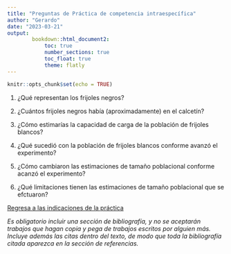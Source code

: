 ```yaml
---
title: "Preguntas de Práctica de competencia intraespecífica"
author: "Gerardo"
date: "2023-03-21"
output:
        bookdown::html_document2:
            toc: true 
            number_sections: true
            toc_float: true
            theme: flatly
---
```


```r
knitr::opts_chunk$set(echo = TRUE)
```

1. ¿Qué representan los frijoles negros?

2. ¿Cuántos frijoles negros había (aproximadamente) en el calcetín?

3. ¿Cómo estimarías la capacidad de carga de la población de frijoles blancos?

4. ¿Qué sucedió con la población de frijoles blancos conforme avanzó el experimento?

5. ¿Cómo cambiaron las estimaciones de tamaño poblacional conforme acanzó el experimento?

6. ¿Qué limitaciones tienen las estimaciones de tamaño poblacional que se efctuaron?

[Regresa a las indicaciones de la práctica](Practica-intra.html)

*Es obligatorio incluir una sección de bibliografía, y no se aceptarán trabajos que hagan copia y pega de trabajos escritos por alguien más. Incluye además las citas dentro del texto, de modo que toda la bibliografía citada aparezca en la sección de referencias.*
